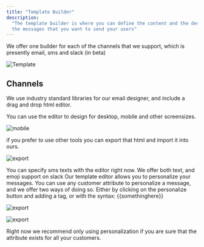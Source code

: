 ```yaml
---
title: "Template Builder"
description:
  "The template builder is where you can define the content and the design of
  the messages that you want to send your users"
---
```


We offer one builder for each of the channels that we support, which is
presently email, sms and slack (in beta)

![Template](/images/guides/product-manual/template_builder-5782d62cf75fda482174f6081c2dbfaf.png)

## Channels[](#channels "Direct link to heading")

<Accordion title="Email">
We use industry standard libraries for our email designer, and include a drag
and drop html editor.

You can use the editor to design for desktop, mobile and other screensizes.

![mobile](/images/guides/product-manual/mobile_email-d009a161d8976e003fa74d3472ba4e25.png)

if you prefer to use other tools you can export that html and import it into
ours.

![export](/images/guides/product-manual/export_html-42ef77268270adee33697529ac8c6f5d.png)
</Accordion>

<Accordion title="SMS">
You can specify sms texts with the editor right now.
</Accordion>

<Accordion title="Slack">
We offer both text, and emoji support on slack
</Accordion>

<Accordion title="Personalization">
Our template editor allows you to personalize your messages. You can use any
customer attribute to personalize a message, and we offer two ways of doing so.
Either by clicking on the personalize button and adding a tag, or with the
syntax: {{somethinghere}}

![export](/images/guides/product-manual/mergetag-fdb1d52e721cc8057b687d06c61ce9d1.png)

![export](/images/guides/product-manual/braces-9e89260d00f647f1a05e7ef520c2f551.png)

Right now we recommend only using personalization if you are sure that the
attribute exists for all your customers.
</Accordion>
